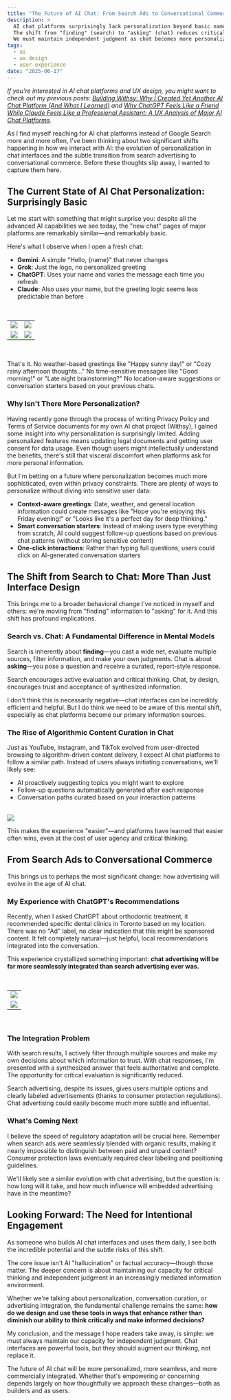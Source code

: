 ```yaml
---
title: "The Future of AI Chat: From Search Ads to Conversational Commerce"
description: >
  AI chat platforms surprisingly lack personalization beyond basic name greetings despite advanced capabilities.
  The shift from "finding" (search) to "asking" (chat) reduces critical evaluation as ads seamlessly integrate into responses.
  We must maintain independent judgment as chat becomes more personalized and commercially integrated.
tags:
  - ai
  - ux design
  - user experience
date: "2025-06-17"
---
```



*If you're interested in AI chat platforms and UX design, you might want to check out my previous posts: [Building Withsy: Why I Created Yet Another AI Chat Platform (And What I Learned)](https://www.hellojennpark.com/blog/project-withsy) and [Why ChatGPT Feels Like a Friend While Claude Feels Like a Professional Assistant: A UX Analysis of Major AI Chat Platforms](https://www.hellojennpark.com/blog/ux-analysis-of-major-ai-chat-platforms).*

As I find myself reaching for AI chat platforms instead of Google Search more and more often, I've been thinking about two significant shifts happening in how we interact with AI: the evolution of personalization in chat interfaces and the subtle transition from search advertising to conversational commerce. Before these thoughts slip away, I wanted to capture them here.

## The Current State of AI Chat Personalization: Surprisingly Basic

Let me start with something that might surprise you: despite all the advanced AI capabilities we see today, the "new chat" pages of major platforms are remarkably similar—and remarkably basic.

Here's what I observe when I open a fresh chat:

- **Gemini**: A simple "Hello, {name}" that never changes
- **Grok**: Just the logo, no personalized greeting
- **ChatGPT**: Uses your name and varies the message each time you refresh
- **Claude**: Also uses your name, but the greeting logic seems less predictable than before

<br />
<table>
  <tr>
    <td><img src="/posts/chatgpt-new.png" /></td>
    <td><img src="/posts/claude-new.png"/></td>
  </tr>
  <tr>
    <td><img src="/posts/gemini-new.png" /></td>
    <td><img src="/posts/grok-new.png" /></td>
  </tr>
</table>
<br />


That's it. No weather-based greetings like "Happy sunny day!" or "Cozy rainy afternoon thoughts..." No time-sensitive messages like "Good morning!" or "Late night brainstorming?" No location-aware suggestions or conversation starters based on your previous chats.

### Why Isn't There More Personalization?

Having recently gone through the process of writing Privacy Policy and Terms of Service documents for my own AI chat project (Withsy), I gained some insight into why personalization is surprisingly limited. Adding personalized features means updating legal documents and getting user consent for data usage. Even though users might intellectually understand the benefits, there's still that visceral discomfort when platforms ask for more personal information.

But I'm betting on a future where personalization becomes much more sophisticated, even within privacy constraints. There are plenty of ways to personalize without diving into sensitive user data:

- **Context-aware greetings**: Date, weather, and general location information could create messages like "Hope you're enjoying this Friday evening!" or "Looks like it's a perfect day for deep thinking."
- **Smart conversation starters**: Instead of making users type everything from scratch, AI could suggest follow-up questions based on previous chat patterns (without storing sensitive content)
- **One-click interactions**: Rather than typing full questions, users could click on AI-generated conversation starters

## The Shift from Search to Chat: More Than Just Interface Design

This brings me to a broader behavioral change I've noticed in myself and others: we're moving from "finding" information to "asking" for it. And this shift has profound implications.

### Search vs. Chat: A Fundamental Difference in Mental Models

Search is inherently about **finding**—you cast a wide net, evaluate multiple sources, filter information, and make your own judgments. Chat is about **asking**—you pose a question and receive a curated, report-style response.

Search encourages active evaluation and critical thinking. Chat, by design, encourages trust and acceptance of synthesized information.

I don't think this is necessarily negative—chat interfaces can be incredibly efficient and helpful. But I do think we need to be aware of this mental shift, especially as chat platforms become our primary information sources.

### The Rise of Algorithmic Content Curation in Chat

Just as YouTube, Instagram, and TikTok evolved from user-directed browsing to algorithm-driven content delivery, I expect AI chat platforms to follow a similar path. Instead of users always initiating conversations, we'll likely see:

- AI proactively suggesting topics you might want to explore
- Follow-up questions automatically generated after each response
- Conversation paths curated based on your interaction patterns

<br />
<img src="/posts/perplexity-related.png"/>
<br />

This makes the experience "easier"—and platforms have learned that easier often wins, even at the cost of user agency and critical thinking.

## From Search Ads to Conversational Commerce

This brings us to perhaps the most significant change: how advertising will evolve in the age of AI chat.

### My Experience with ChatGPT's Recommendations

Recently, when I asked ChatGPT about orthodontic treatment, it recommended specific dental clinics in Toronto based on my location. There was no "Ad" label, no clear indication that this might be sponsored content. It felt completely natural—just helpful, local recommendations integrated into the conversation.

This experience crystallized something important: **chat advertising will be far more seamlessly integrated than search advertising ever was.**

<br />
<table>
  <tr>
    <td><img src="/posts/chatgpt-question.png" /></td>
  </tr>
  <tr>
    <td><img src="/posts/chatgpt-answer.png"/></td>
  </tr>
</table>
<br />

### The Integration Problem

With search results, I actively filter through multiple sources and make my own decisions about which information to trust. With chat responses, I'm presented with a synthesized answer that feels authoritative and complete. The opportunity for critical evaluation is significantly reduced.

Search advertising, despite its issues, gives users multiple options and clearly labeled advertisements (thanks to consumer protection regulations). Chat advertising could easily become much more subtle and influential.

### What's Coming Next

I believe the speed of regulatory adaptation will be crucial here. Remember when search ads were seamlessly blended with organic results, making it nearly impossible to distinguish between paid and unpaid content? Consumer protection laws eventually required clear labeling and positioning guidelines.

We'll likely see a similar evolution with chat advertising, but the question is: how long will it take, and how much influence will embedded advertising have in the meantime?

## Looking Forward: The Need for Intentional Engagement

As someone who builds AI chat interfaces and uses them daily, I see both the incredible potential and the subtle risks of this shift.

The core issue isn't AI "hallucination" or factual accuracy—though those matter. The deeper concern is about maintaining our capacity for critical thinking and independent judgment in an increasingly mediated information environment.

Whether we're talking about personalization, conversation curation, or advertising integration, the fundamental challenge remains the same: **how do we design and use these tools in ways that enhance rather than diminish our ability to think critically and make informed decisions?**

My conclusion, and the message I hope readers take away, is simple: we must always maintain our capacity for independent judgment. Chat interfaces are powerful tools, but they should augment our thinking, not replace it.

The future of AI chat will be more personalized, more seamless, and more commercially integrated. Whether that's empowering or concerning depends largely on how thoughtfully we approach these changes—both as builders and as users.

